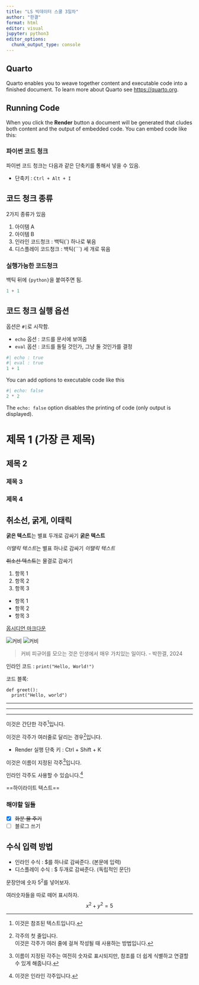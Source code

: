 ```yaml
---
title: "LS 빅데이터 스쿨 3일차"
author: "한결"
format: html
editor: visual
jupyter: python3
editor_options: 
  chunk_output_type: console
---
```


## Quarto

Quarto enables you to weave together content and executable code into a finished document. To learn more about Quarto see <https://quarto.org>.

## Running Code

When you click the **Render** button a document will be generated that cludes both content and the output of embedded code. You can embed code like this:

### 파이썬 코드 청크

파이썬 코드 청크는 다음과 같은 단축키를 통해서 넣을 수 있음.

-   단축키 : `Ctrl + Alt + I`

## 코드 청크 종류

2가지 종류가 있음

1.  아이템 A
2.  아이템 B
3.  인라인 코드청크 : 백틱(\`) 하나로 붂음
4.  디스플레이 코드청크 : 백틱(\`\`\`) 세 개로 묶음

### 실행가능한 코드청크

백틱 뒤에 `{python}`을 붙여주면 됨.

```python
1 + 1
```

## 코드 청크 실행 옵션

옵션은 `#|`로 시작함.

-   `echo` 옵션 : 코드를 문서에 보여줌
-   `eval` 옵션 : 코드를 돌릴 것인가, 그냥 둘 것인가를 결정

```python
#| echo : true
#| eval : true
1 + 1
```

You can add options to executable code like this

```python
#| echo: false
2 * 2
```

The `echo: false` option disables the printing of code (only output is displayed).

# 제목 1 (가장 큰 제목)

## 제목 2

### 제목 3

### 제목 4

## 취소선, 굵게, 이태릭

**굵은 텍스트**는 별표 두개로 감싸기 **굵은 텍스트**

*이탤릭 텍스트*는 별표 하나로 감싸기 *이탤릭 텍스트*

~~취소선 텍스트~~는 물결로 감싸기

1.  항목 1
2.  항목 2
3.  항목 3

-   항목 1
-   항목 2
-   항목 3

[옵시디언 마크다운](https://statisticsplaybook.com/obsidian-markdown-cheatsheet/)

![커비](https://cdn.gamemeca.com/data_center/247/466/20220720175723.jpg) ![커비](커비.png)

> 커비 피규어를 모으는 것은 인생에서 매우 가치있는 일이다. - 박한결, 2024

인라인 코드 : `print("Hello, World!")`

코드 블록:

```         
def greet():
  print("Hello, world")
```

------------------------------------------------------------------------

------------------------------------------------------------------------

------------------------------------------------------------------------

이것은 간단한 각주[^1]입니다.

[^1]: 이것은 참조된 텍스트입니다.

이것은 각주가 여러줄로 달리는 경우[^2]입니다.

[^2]: 각주의 첫 줄입니다.\
    이것은 각주가 여러 줄에 걸쳐 작성될 때 사용하는 방법입니다.

-   Render 실행 단축 키 : Ctrl + Shift + K

이것은 이름이 지정된 각주[^3]입니다.

[^3]: 이름이 지정된 각주는 여전히 숫자로 표시되지만, 참조를 더 쉽게 식별하고 연결할 수 있게 해줍니다.

인라인 각주도 사용할 수 있습니다.[^4]

[^4]: 이것은 인라인 각주입니다.

==하이라이트 텍스트==

### 해야할 일들

-   [x] ~~화분 물 주기~~
-   [ ] 블로그 쓰기

## 수식 입력 방법

-   인라인 수식 : \$를 하나로 감싸준다. (본문에 입력)
-   디스플레이 수식 : \$ 두개로 감싸준다. (독립적인 문단)

문장안에 숫자 $5^2$를 넣어보자.

여러숫자들을 따로 떼어 표시하자. $$
x^2 + y^2 = 5
$$
